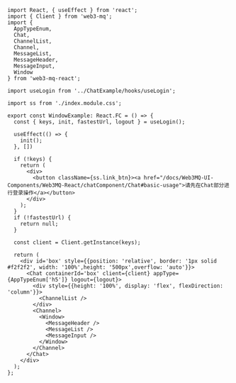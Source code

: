 ```tsx
import React, { useEffect } from 'react';
import { Client } from 'web3-mq';
import { 
  AppTypeEnum, 
  Chat, 
  ChannelList, 
  Channel, 
  MessageList, 
  MessageHeader, 
  MessageInput,
  Window
} from 'web3-mq-react';

import useLogin from '../ChatExample/hooks/useLogin';

import ss from './index.module.css';

export const WindowExample: React.FC = () => {
  const { keys, init, fastestUrl, logout } = useLogin();

  useEffect(() => {
    init();
  }, [])

  if (!keys) {
    return (
      <div>
        <button className={ss.link_btn}><a href="/docs/Web3MQ-UI-Components/Web3MQ-React/chatComponent/Chat#basic-usage">请先在Chat部分进行登录操作</a></button>
      </div>
    );
  }
  if (!fastestUrl) {
    return null;
  }

  const client = Client.getInstance(keys);

  return (
    <div id='box' style={{position: 'relative', border: '1px solid #f2f2f2', width: '100%',height: '500px',overflow: 'auto'}}>
      <Chat containerId='box' client={client} appType={AppTypeEnum['h5']} logout={logout}>
        <div style={{height: '100%', display: 'flex', flexDirection: 'column'}}>
          <ChannelList />
        </div>
        <Channel>
          <Window>
            <MessageHeader />
            <MessageList />
            <MessageInput />
          </Window>
        </Channel>
      </Chat>
    </div>
  );
}; 
```
